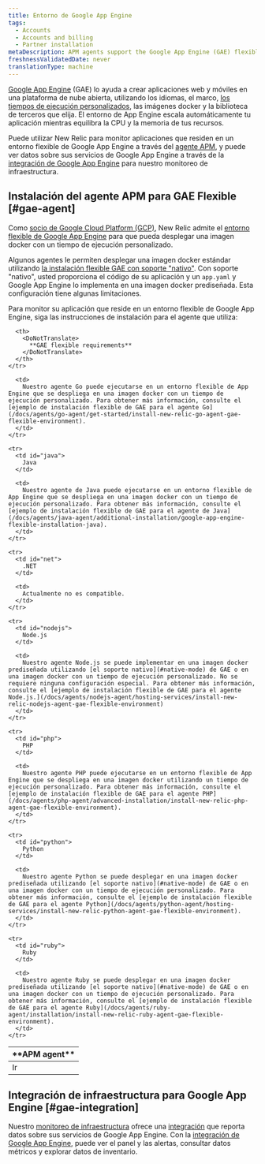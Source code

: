 ```yaml
---
title: Entorno de Google App Engine
tags:
  - Accounts
  - Accounts and billing
  - Partner installation
metaDescription: APM agents support the Google App Engine (GAE) flexible environment to build web and mobile apps on an open cloud platform.
freshnessValidatedDate: never
translationType: machine
---
```


[Google App Engine](https://cloud.google.com/appengine/) (GAE) lo ayuda a crear aplicaciones web y móviles en una plataforma de nube abierta, utilizando los idiomas, el marco, [los tiempos de ejecución personalizados](https://cloud.google.com/appengine/docs/flexible/custom-runtimes/), las imágenes docker y la biblioteca de terceros que elija. El entorno de App Engine escala automáticamente tu aplicación mientras equilibra la CPU y la memoria de tus recursos.

Puede utilizar New Relic para monitor aplicaciones que residen en un entorno flexible de Google App Engine a través del [agente APM](#gae-agent), y puede ver datos sobre sus servicios de Google App Engine a través de la [integración de Google App Engine](#gae-integration) para nuestro monitoreo de infraestructura.

## Instalación del agente APM para GAE Flexible [#gae-agent]

Como [socio de Google Cloud Platform (GCP)](https://newrelic.com/partner/gcp), New Relic admite el [entorno flexible de Google App Engine](https://cloud.google.com/appengine/docs/flexible/) para que pueda desplegar una imagen docker con un tiempo de ejecución personalizado.

Algunos agentes le permiten desplegar una imagen docker estándar utilizando [la instalación flexible GAE con soporte "nativo"](https://cloud.google.com/appengine/docs/flexible/). Con soporte "nativo", usted proporciona el código de su aplicación y un `app.yaml` y Google App Engine lo implementa en una imagen docker prediseñada. Esta configuración tiene algunas limitaciones.

Para monitor su aplicación que reside en un entorno flexible de Google App Engine, siga las instrucciones de instalación para el <InlinePopover type="apm"/>agente que utiliza:

<table>
  <thead>
    <tr>
      <th style={{ width: "150px" }}>
        <DoNotTranslate>
          **APM agent**
        </DoNotTranslate>
      </th>

      <th>
        <DoNotTranslate>
          **GAE flexible requirements**
        </DoNotTranslate>
      </th>
    </tr>
  </thead>

  <tbody>
    <tr>
      <td id="go">
        Ir
      </td>

      <td>
        Nuestro agente Go puede ejecutarse en un entorno flexible de App Engine que se despliega en una imagen docker con un tiempo de ejecución personalizado. Para obtener más información, consulte el [ejemplo de instalación flexible de GAE para el agente Go](/docs/agents/go-agent/get-started/install-new-relic-go-agent-gae-flexible-environment).
      </td>
    </tr>

    <tr>
      <td id="java">
        Java
      </td>

      <td>
        Nuestro agente de Java puede ejecutarse en un entorno flexible de App Engine que se despliega en una imagen docker con un tiempo de ejecución personalizado. Para obtener más información, consulte el [ejemplo de instalación flexible de GAE para el agente de Java](/docs/agents/java-agent/additional-installation/google-app-engine-flexible-installation-java).
      </td>
    </tr>

    <tr>
      <td id="net">
        .NET
      </td>

      <td>
        Actualmente no es compatible.
      </td>
    </tr>

    <tr>
      <td id="nodejs">
        Node.js
      </td>

      <td>
        Nuestro agente Node.js se puede implementar en una imagen docker prediseñada utilizando [el soporte nativo](#native-mode) de GAE o en una imagen docker con un tiempo de ejecución personalizado. No se requiere ninguna configuración especial. Para obtener más información, consulte el [ejemplo de instalación flexible de GAE para el agente Node.js.](/docs/agents/nodejs-agent/hosting-services/install-new-relic-nodejs-agent-gae-flexible-environment)
      </td>
    </tr>

    <tr>
      <td id="php">
        PHP
      </td>

      <td>
        Nuestro agente PHP puede ejecutarse en un entorno flexible de App Engine que se despliega en una imagen docker utilizando un tiempo de ejecución personalizado. Para obtener más información, consulte el [ejemplo de instalación flexible de GAE para el agente PHP](/docs/agents/php-agent/advanced-installation/install-new-relic-php-agent-gae-flexible-environment).
      </td>
    </tr>

    <tr>
      <td id="python">
        Python
      </td>

      <td>
        Nuestro agente Python se puede desplegar en una imagen docker prediseñada utilizando [el soporte nativo](#native-mode) de GAE o en una imagen docker con un tiempo de ejecución personalizado. Para obtener más información, consulte el [ejemplo de instalación flexible de GAE para el agente Python](/docs/agents/python-agent/hosting-services/install-new-relic-python-agent-gae-flexible-environment).
      </td>
    </tr>

    <tr>
      <td id="ruby">
        Ruby
      </td>

      <td>
        Nuestro agente Ruby se puede desplegar en una imagen docker prediseñada utilizando [el soporte nativo](#native-mode) de GAE o en una imagen docker con un tiempo de ejecución personalizado. Para obtener más información, consulte el [ejemplo de instalación flexible de GAE para el agente Ruby](/docs/agents/ruby-agent/installation/install-new-relic-ruby-agent-gae-flexible-environment).
      </td>
    </tr>
  </tbody>
</table>

## Integración de infraestructura para Google App Engine [#gae-integration]

Nuestro [monitoreo de infraestructura](/docs/infrastructure) ofrece una [integración](/docs/infrastructure/integrations-getting-started/getting-started/introduction-infrastructure-integrations) que reporta datos sobre sus servicios de Google App Engine. Con la [integración de Google App Engine](/docs/gcp-gcp_appengine-integration), puede ver el panel y las alertas, consultar datos métricos y explorar datos de inventario.